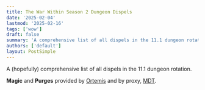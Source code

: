 ```yaml
---
title: The War Within Season 2 Dungeon Dispels
date: '2025-02-04'
lastmod: '2025-02-16'
tags: ['wow']
draft: false
summary: 'A comprehensive list of all dispels in the 11.1 dungeon rotation'
authors: ['default']
layout: PostSimple
---
```


<script src="https://wow.zamimg.com/js/tooltips.js"></script>

A (hopefully) comprehensive list of all dispels in the 11.1 dungeon rotation.

**Magic** and **Purges** provided by [Ortemis](https://jadefireteachings.com/) and by proxy, [MDT](https://www.curseforge.com/wow/addons/mythic-dungeon-tools).


<SeasonalAuraOverview data={data} />
